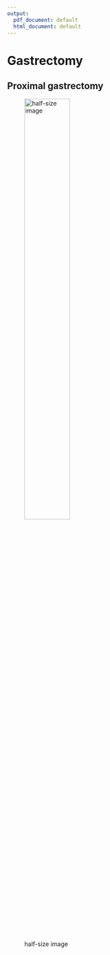 ```yaml
---
output:
  pdf_document: default
  html_document: default
---
```

# Gastrectomy

## Proximal gastrectomy

![half-size image](images/Double-tract_Q640.jpg){#id .class width=50% height=50%}
